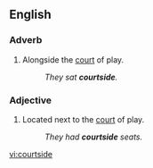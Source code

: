 ==English==
===Adverb===
{{en-adv|-}}
# {{sports}} Alongside the [[court]] of play.
#: ''They sat '''courtside'''.''

===Adjective===
{{en-adj|-}}
# {{sports}} Located next to the [[court]] of play.
#: ''They had '''courtside''' seats.''

[[vi:courtside]]